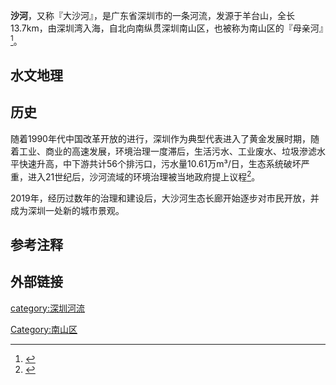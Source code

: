 {{Geobox|河流
| name = 沙河
| category = 河流
| image = Shahe in Nanshan Shenzhen2020.jpg
| image_size = 
| image_caption = 沙河近深圳湾入海口附近，也是当地重点打造的『沙河生态长廊』景观
| country = {{PRC}}
| state = 广东
| source = 羊台山
  | source_location = [[深圳|深圳]] | source_region = [[广东|广东]]
  | source_lat_d = | source_lat_m = | source_lat_s = | source_lat_NS =N
  | source_long_d = | source_long_m = | source_long_s = | source_long_EW =E
  | source_elevation =587.3
| mouth = [[深圳湾|深圳湾]]
  | mouth_location = [[深圳市|深圳市]][[南山区|南山区]] |mouth_region = [[广东|广东]]
  | mouth_lat_d = | mouth_lat_m = | mouth_lat_s = | mouth_lat_NS =N
  | mouth_long_d = | mouth_long_m = | mouth_long_s = | mouth_long_EW = E
  | mouth_elevation = 0
| length = 13.7
| discharge = 
| watershed = 
| map = 
}}
'''沙河'''，又称『大沙河』，是广东省深圳市的一条河流，发源于羊台山，全长13.7km，由深圳湾入海，自北向南纵贯深圳南山区，也被称为南山区的『母亲河』<ref name="源头活水出羊台山">{{Cite news |url = http://pc.nfapp.southcn.com/8114/2817316.html |title = 源头活水出羊台山  |publisher =南方日报 |access-date =2021-01-04|date = 2013-12-02 |author=|}}</ref>。

==水文地理==
{{Gallery
|width =
|height = 
|lines = 1
|File:Changlingpi Reservoir2021.jpg|上游[[长岭陂水库|长岭陂水库]]
|File:Xili Reservoir in Shenzhen2021.jpg|上游[[西丽水库|西丽水库]]
|File:Dasha Ecological Corridor & Shahexi Road in Xili Nanshan district2021.jpg |流经西丽南支路
}}

==历史==

随着1990年代中国改革开放的进行，深圳作为典型代表进入了黄金发展时期，随着工业、商业的高速发展，环境治理一度滞后，生活污水、工业废水、垃圾滲滤水平快速升高，中下游共计56个排污口，污水量10.61万m³/日，生态系统破坏严重，进入21世纪后，沙河流域的环境治理被当地政府提上议程<ref>{{Cite paper |url = http://www.paper.edu.cn/scholar/showpdf/OUD2ANxINTz0AxeQh|title = 深圳大沙河环境综合治理工程措施研究   |publisher =环境污染与防治 |access-date =2021-01-04|date = 2005-12 |author=陈克坚 金腊华 申小艾|}}</ref>。

2019年，经历过数年的治理和建设后，大沙河生态长廊开始逐步对市民开放，并成为深圳一处新的城市景观。

==参考注释==
{{reflist}}

==外部链接==

[[Category:南山区|Category:南山区]]
[[category:深圳河流|category:深圳河流]]